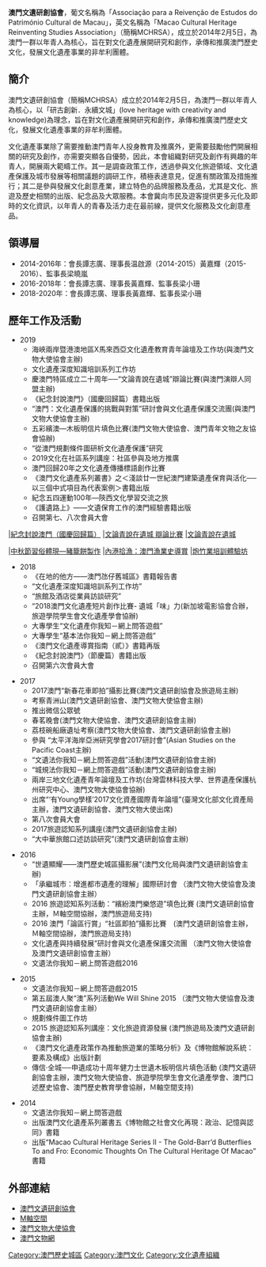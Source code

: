 {{multiple issues|
{{dead end|time=2016-10-11T09:13:52+00:00}}
{{newsrelease|time=2016-10-11T09:13:52+00:00}}
{{unreferenced|time=2016-10-11T09:13:52+00:00}}
{{autobiography|time=2016-10-11T09:06:53+00:00}}
}}
{{Infobox Company 
| company_name = 澳門文遺研創協會<br/><small>Macao Cultural Heritage Reinventing Studies Association</small>
| company_logo = 
| Type = 非牟利組織
| foundation = 2014年
| location = [[澳門|澳門]]炮兵街20-B號閣樓B室
| zip_code = 
| telephone_no = (853)6528 8622
| fax_no = (853)2831 3721
| key_people =譚志廣（會長）

黃嘉輝（理事長）

梁小珊（監事長）
| industry = 
| products = 
| revenue = 
| operating_income = 
| net_income = 
| num_employees = 
| parent = 
| subsid = 
| homepage = http://www.heritage.mo
| footnotes = 
}}

'''澳門文遺研創協會'''，葡文名稱為「Associação para a Reivenção de Estudos do Património Cultural de Macau」，英文名稱為「Macao Cultural Heritage Reinventing Studies Association」（簡稱MCHRSA），成立於2014年2月5日，為澳門一群以年青人為核心，旨在對文化遺產展開研究和創作，承傳和推廣澳門歷史文化，發展文化遺產事業的非牟利團體。

== 簡介 ==
澳門文遺研創協會（簡稱MCHRSA）成立於2014年2月5日，為澳門一群以年青人為核心，以「研古創新．永續文城」(love heritage with creativity and knowledge)為理念，旨在對文化遺產展開研究和創作，承傳和推廣澳門歷史文化，發展文化遺產事業的非牟利團體。

文化遺產事業除了需要推動澳門青年人投身教育及推廣外，更需要鼓勵他們開展相關的研究及創作，亦需要突顯各自優勢，因此，本會組織對研究及創作有興趣的年青人，開展兩大範疇工作。其一是調查政策工作，透過參與文化旅遊領域、文化遺產保護及城市發展等相關議題的調研工作，積極表達意見，促進有關政策及措施推行；其二是參與發展文化創意產業，建立特色的品牌服務及產品，尤其是文化、旅遊及歷史相關的出版、紀念品及大眾服務。本會冀向市民及遊客提供更多元化及即時的文化資訊，以年青人的青春及活力走在最前線，提供文化服務及文化創意產品。

== 領導層 ==
*2014-2016年：會長譚志廣、理事長温啟源（2014-2015）黃嘉輝（2015-2016）、監事長梁曉嵐
*2016-2018年：會長譚志廣、理事長黃嘉輝、監事長梁小珊
*2018-2020年：會長譚志廣、理事長黃嘉輝、監事長梁小珊

== 歷年工作及活動 ==
*2019
**海峽兩岸暨港澳地區X馬來西亞文化遺產教育青年論壇及工作坊(與澳門文物大使協會主辦)
**文化遺產深度知識培訓系列工作坊
**慶澳門特區成立二十周年──“文論青說在遺城”辯論比賽(與澳門演辯人同盟主辦)
**《紀念封說澳門》（國慶回歸篇）書籍出版 
**“澳門：文化遺產保護的挑戰與對策”研討會與文化遺產保護交流團(與澳門文物大使協會主辦) 
**五彩繽澳—木板明信片填色比賽(澳門文物大使協會、澳門青年文物之友協會協辦)
**“從澳門規劃條件圖研析文化遺產保護”研究
**2019文化在社區系列講座：社區參與及地方推廣
**澳門回歸20年之文化遺產傳播標語創作比賽
**《澳門文化遺產系列叢書》之＜淺談廿一世紀澳門建築遺產保育與活化──以三個中式項目為代表案例＞書籍出版
**紀念五四運動100年—陝西文化學習交流之旅
**《護遺路上》——文遺保育工作的澳門經驗書籍出版
**召開第七、八次會員大會

<gallery mode=packed-hover heights=160px>
<!--<gallery mode=packed-hover heights=300px>-->
<!--<gallery mode=slideshow heights=300px>-->
|[[紀念封說澳門（國慶回歸篇）|紀念封說澳門（國慶回歸篇）]]
|[[文論青說在遺城_辯論比賽|文論青說在遺城 辯論比賽]]
|[[文論青說在遺城|文論青說在遺城]]
</gallery>


<gallery mode=packed-hover heights=160px>
<!--<gallery mode=packed-hover heights=300px>-->
<!--<gallery mode=slideshow heights=300px>-->
|[[中秋節習俗體現—豬籠餅製作|中秋節習俗體現—豬籠餅製作]]
|[[內港拾漁：澳門漁業史導賞|內港拾漁：澳門漁業史導賞]]
|[[炮竹業培訓體驗坊|炮竹業培訓體驗坊]]
</gallery>



*2018
**《在地的他方——澳門氹仔舊城區》書籍報告書
**“文化遺產深度知識培訓系列工作坊”
**“旅館及酒店從業員訪談研究”
**“2018澳門文化遺產短片創作比賽- 遺城「味」力(新加坡電影協會合辦，旅遊學院學生會文化遺產學會協辦)
**大專學生“文化遺產你我知－網上問答遊戲”
**大專學生“基本法你我知－網上問答遊戲”
**《澳門文化遺產導賞指南（貳）》書籍再版 
**《紀念封說澳門》（節慶篇）書籍出版 
**召開第六次會員大會


*2017
**2017澳門“新春花車即拍”攝影比賽(澳門文遺研創協會及旅遊局主辦)
**考察青洲山(澳門文遺研創協會、澳門文物大使協會主辦)
**推出微信公眾號
**春茗晚會(澳門文物大使協會、澳門文遺研創協會主辦)
**荔枝碗船廠遺址考察(澳門文物大使協會、澳門文遺研創協會主辦)
**參與 “太平洋海岸亞洲研究學會2017研討會”(Asian Studies on the Pacific Coast主辦) 
**“文遺法你我知－網上問答遊戲”活動(澳門文遺研創協會主辦)
**“城規法你我知－網上問答遊戲”活動(澳門文遺研創協會主辦)
**兩岸三地文化遺產青年論壇及工作坊(台灣雲林科技大學、世界遺產保護杭州研究中心、澳門文物大使協會協辦)
**出席“‘有Young學樣’2017文化資產國際青年論壇”(臺灣文化部文化資產局主辦，澳門文遺研創協會、澳門文物大使出席)
**第八次會員大會
**2017旅遊認知系列講座(澳門文遺研創協會主辦)
**“大中華旅館口述訪談研究”(澳門文遺研創協會主辦)

*2016
**“世遺顯耀——澳門歷史城區攝影展”(澳門文化局與澳門文遺研創協會主辦)
**「承繼城市：增進都市遺產的理解」國際研討會 （澳門文物大使協會及澳門文遺研創協會主辦）
**2016 旅遊認知系列活動：“繽紛澳門樂悠遊”填色比賽  (澳門文遺研創協會主辦，Ｍ軸空間協辦，澳門旅遊局支持)
**2016 澳門「論區行賞」“社區即拍”攝影比賽　(澳門文遺研創協會主辦，Ｍ軸空間協辦，澳門旅遊局支持)
**文化遺產與持續發展”研討會與文化遺產保護交流團 （澳門文物大使協會及澳門文遺研創協會主辦）
**文遺法你我知－網上問答遊戲2016

*2015
**文遺法你我知－網上問答遊戲2015 
**第五屆澳人聚“澳”系列活動We Will Shine 2015 （澳門文物大使協會及澳門文遺研創協會主辦）
**規劃條件圖工作坊
**2015 旅遊認知系列講座：文化旅遊資源發展  (澳門旅遊局及澳門文遺研創協會主辦)
**《澳門文化遺產政策作為推動旅遊業的策略分析》及《博物館解說系統：要素及構成》出版計劃
**傳信‧全城──申遺成功十周年健力士世遺木板明信片填色活動  (澳門文遺研創協會主辦，澳門文物大使協會、旅遊學院學生會文化遺產學會、澳門口述歷史協會、澳門歷史教育學會協辦，Ｍ軸空間支持)

*2014
**文遺法你我知－網上問答遊戲
**出版澳門文化遺產系列叢書五《博物館之社會文化再現：政治、記憶與認同》書籍
**出版“Macao Cultural Heritage Series II - The Gold-Barr’d Butterflies To and Fro: Economic Thoughts On The Cultural Heritage Of Macao” 書籍

== 外部連結 ==
*[http://www.heritage.mo 澳門文遺研創協會] {{Wayback|url=http://www.heritage.mo/ |date=20201205084830 }}
*[http://www.facebook.com/mdimens M軸空間]
*[http://www.mhaa.org.mo 澳門文物大使協會] {{Wayback|url=http://www.mhaa.org.mo/ |date=20150215084225 }}
*[https://web.archive.org/web/20091210093819/http://www.macauheritage.net/cn/default.aspx 澳門文物網]

[[Category:澳門歷史城區|Category:澳門歷史城區]]
[[Category:澳門文化|Category:澳門文化]]
[[Category:文化遺產組織|Category:文化遺產組織]]